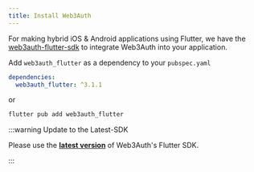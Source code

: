 ```yaml
---
title: Install Web3Auth
---
```


For making hybrid iOS & Android applications using Flutter, we have the [web3auth-flutter-sdk](https://github.com/Web3Auth/web3auth-flutter-sdk) to
integrate Web3Auth into your application.

Add `web3auth_flutter` as a dependency to your `pubspec.yaml`

```yaml
dependencies:
  web3auth_flutter: ^3.1.1
```

or

```sh
flutter pub add web3auth_flutter
```

:::warning Update to the Latest-SDK

Please use the **[latest version](https://github.com/Web3Auth/web3auth-flutter-sdk/releases)** of Web3Auth's Flutter SDK.

:::
